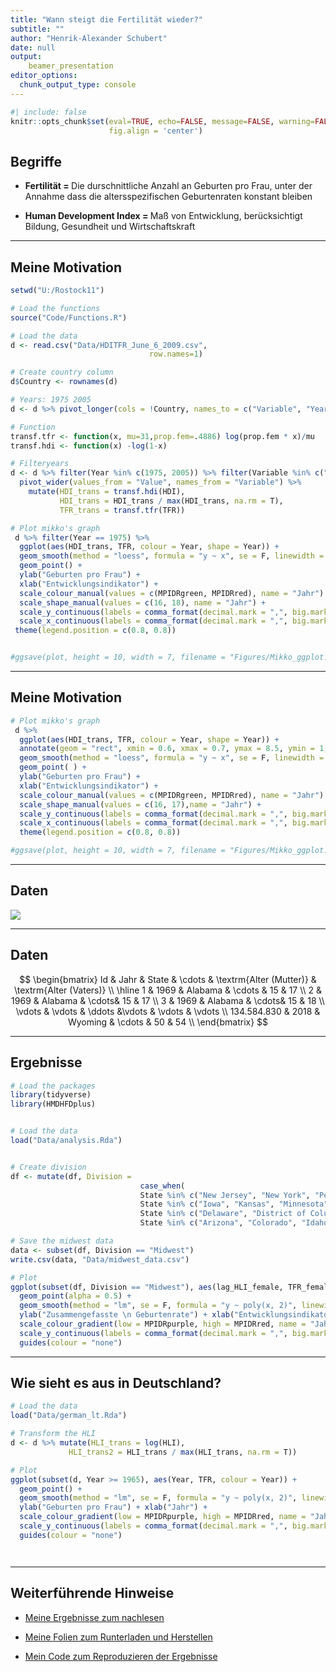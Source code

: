 ```yaml
---
title: "Wann steigt die Fertilität wieder?"
subtitle: ""
author: "Henrik-Alexander Schubert"
date: null
output:
    beamer_presentation
editor_options: 
  chunk_output_type: console
---
```


```r
#| include: false
knitr::opts_chunk$set(eval=TRUE, echo=FALSE, message=FALSE, warning=FALSE, fig.height = 3.5, fig.width = 5,
                      fig.align = 'center')
```

## Begriffe

* **Fertilität = ** Die durschnittliche Anzahl an Geburten pro Frau, unter der Annahme dass die altersspezifischen Geburtenraten konstant bleiben


* **Human Development Index = ** Maß von Entwicklung, berücksichtigt Bildung, Gesundheit und Wirtschaftskraft
 


---


## Meine Motivation

```r

setwd("U:/Rostock11")

# Load the functions
source("Code/Functions.R")

# Load the data
d <- read.csv("Data/HDITFR_June_6_2009.csv",
                               row.names=1)

# Create country column
d$Country <- rownames(d)

# Years: 1975 2005
d <- d %>% pivot_longer(cols = !Country, names_to = c("Variable", "Year"), values_to = "Value",  names_pattern = "([a-z]*[A-Z]*).([0-9]*)")

# Function
transf.tfr <- function(x, mu=31,prop.fem=.4886) log(prop.fem * x)/mu
transf.hdi <- function(x) -log(1-x)

# Filteryears
d <- d %>% filter(Year %in% c(1975, 2005)) %>% filter(Variable %in% c("HDI", "TFR")) %>% 
  pivot_wider(values_from = "Value", names_from = "Variable") %>%
    mutate(HDI_trans = transf.hdi(HDI),
           HDI_trans = HDI_trans / max(HDI_trans, na.rm = T), 
           TFR_trans = transf.tfr(TFR))

# Plot mikko's graph
 d %>% filter(Year == 1975) %>% 
  ggplot(aes(HDI_trans, TFR, colour = Year, shape = Year)) +
  geom_smooth(method = "loess", formula = "y ~ x", se = F, linewidth = 1.5) +
  geom_point() +
  ylab("Geburten pro Frau") +
  xlab("Entwicklungsindikator") +
  scale_colour_manual(values = c(MPIDRgreen, MPIDRred), name = "Jahr") +
  scale_shape_manual(values = c(16, 18), name = "Jahr") +
  scale_y_continuous(labels = comma_format(decimal.mark = ",", big.mark = "."), limits = c(1, 9)) +
  scale_x_continuous(labels = comma_format(decimal.mark = ",", big.mark = "."), limits = c(0, 1)) +
 theme(legend.position = c(0.8, 0.8))


#ggsave(plot, height = 10, width = 7, filename = "Figures/Mikko_ggplot.pdf")
```

---


## Meine Motivation
```r
# Plot mikko's graph
 d %>% 
  ggplot(aes(HDI_trans, TFR, colour = Year, shape = Year)) +
  annotate(geom = "rect", xmin = 0.6, xmax = 0.7, ymax = 8.5, ymin = 1, alpha = 0.3) +
  geom_smooth(method = "loess", formula = "y ~ x", se = F, linewidth = 1.5) +
  geom_point( ) +
  ylab("Geburten pro Frau") +
  xlab("Entwicklungsindikator") +
  scale_colour_manual(values = c(MPIDRgreen, MPIDRred), name = "Jahr") +
  scale_shape_manual(values = c(16, 17),name = "Jahr") +
  scale_y_continuous(labels = comma_format(decimal.mark = ",", big.mark = "."), limits = c(1, 9)) +
  scale_x_continuous(labels = comma_format(decimal.mark = ",", big.mark = "."), limits = c(0, 1)) +
  theme(legend.position = c(0.8, 0.8))

#ggsave(plot, height = 10, width = 7, filename = "Figures/Mikko_ggplot.pdf")

```

---


## Daten


![](Images/Obama_certificate.jpg)

---

## Daten

$$ 
\begin{bmatrix}
Id & Jahr & State & \cdots & \textrm{Alter (Mutter)} & \textrm{Alter (Vaters)}  \\
\hline
1 & 1969 & Alabama & \cdots & 15 & 17 \\
2 & 1969 & Alabama & \cdots& 15 & 17 \\
3 & 1969 & Alabama & \cdots& 15 & 18 \\
\vdots & \vdots  & \ddots &\vdots & \vdots & \vdots \\
134.584.830 & 2018 & Wyoming & \cdots & 50 & 54 \\
\end{bmatrix}
$$

---

## Ergebnisse

```r
# Load the packages
library(tidyverse)
library(HMDHFDplus)


# Load the data
load("Data/analysis.Rda")


# Create division
df <- mutate(df, Division = 
                             case_when(
                             State %in% c("New Jersey", "New York", "Pennsylvania", "Connecticut", "Maine", "Massachusetts", "New Hampshire", "Rhode Island", "Vermont") ~ "Northeast",
                             State %in% c("Iowa", "Kansas", "Minnesota", "Missouri", "Nebraska", "North Dakota", "South Dakota", "Indiana", "Illinois", "Michigan", "Ohio", "Wisconsin") ~ "Midwest", 
                             State %in% c("Delaware", "District of Columbia", "Florida", "Georgia", "Maryland", "North Carolina", "South Carolina", "Virginia", "West Virginia", "Alabama", "Kentucky", "Mississippi", "Tennessee", "Arkansas", "Louisiana", "Oklahoma", "Texas") ~ "South",
                             State %in% c("Arizona", "Colorado", "Idaho", "New Mexico", "Montana", "Utah", "Wyoming", "Nevada", "Alaska", "California", "Hawaii", "Oregon", "Washington") ~ "West"))

# Save the midwest data
data <- subset(df, Division == "Midwest")
write.csv(data, "Data/midwest_data.csv")

# Plot
ggplot(subset(df, Division == "Midwest"), aes(lag_HLI_female, TFR_female, colour = Year)) +
  geom_point(alpha = 0.5) +
  geom_smooth(method = "lm", se = F, formula = "y ~ poly(x, 2)", linewidth = 1.5, colour = MPIDRgreen) +
  ylab("Zusammengefasste \n Geburtenrate") + xlab("Entwicklungsindikator") +
  scale_colour_gradient(low = MPIDRpurple, high = MPIDRred, name = "Jahr") +
  scale_y_continuous(labels = comma_format(decimal.mark = ",", big.mark = "."), limits = c(1.25, 3)) +
  guides(colour = "none")

```

---


## Wie sieht es aus in Deutschland?
```r
# Load the data
load("Data/german_lt.Rda")

# Transform the HLI
d <- d %>% mutate(HLI_trans = log(HLI),
             HLI_trans2 = HLI_trans / max(HLI_trans, na.rm = T))

# Plot
ggplot(subset(d, Year >= 1965), aes(Year, TFR, colour = Year)) +
  geom_point() +
  geom_smooth(method = "lm", se = F, formula = "y ~ poly(x, 2)", linewidth = 2, colour = MPIDRgreen) +
  ylab("Geburten pro Frau") + xlab("Jahr") +
  scale_colour_gradient(low = MPIDRpurple, high = MPIDRred, name = "Jahr") +
  scale_y_continuous(labels = comma_format(decimal.mark = ",", big.mark = "."), limits = c(1.25, 3)) +
  guides(colour = "none")




```

---

## Weiterführende Hinweise

- [Meine Ergebnisse zum nachlesen](https://www.demogr.mpg.de/papers/working/wp-2023-022.pdf)

- [Meine Folien zum Runterladen und Herstellen](https://github.com/Henrik-Alexander/Rostock11)

- [Mein Code zum Reproduzieren der Ergebnisse](https://osf.io/mrzb5/?view_only=3c18e2dc1b034b6bb74c4b5ca74b4a53)